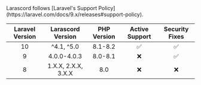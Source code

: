 
<Callout type="info">
    Larascord follows [Laravel's Support Policy](https://laravel.com/docs/9.x/releases#support-policy).
</Callout>

| Laravel Version |  Larascord Version  | PHP Version | Active Support | Security Fixes |
|:---------------:|:-------------------:|:-----------:|:--------------:|:--------------:|
|       10        |     ^4.1, ^5.0      |   8.1-8.2   |       ✅        |       ✅        |
|        9        |     4.0.0-4.0.3     |   8.0-8.1   |       ❌        |       ✅        |
|        8        | 1.X.X, 2.X.X, 3.X.X |     8.0     |       ❌        |       ❌        |